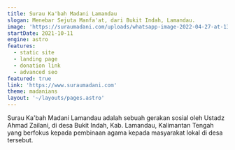 ```yaml
---
title: Surau Ka'bah Madani Lamandau
slogan: Menebar Sejuta Manfa'at, dari Bukit Indah, Lamandau.
image: 'https://suraumadani.com/uploads/whatsapp-image-2022-04-27-at-13.42.22.jpeg'
startDate: 2021-10-11
engine: astro
features:
  - static site
  - landing page
  - donation link
  - advanced seo
featured: true
link: 'https://www.suraumadani.com'
theme: madanians
layout: '~/layouts/pages.astro'
---
```


Surau Ka'bah Madani Lamandau adalah sebuah gerakan sosial oleh Ustadz Ahmad Zailani, di desa Bukit Indah, Kab. Lamandau, Kalimantan Tengah yang berfokus kepada pembinaan agama kepada masyarakat lokal di desa tersebut.
